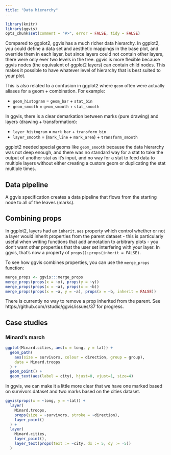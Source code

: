 ```yaml
---
title: "Data hierarchy"
---
```


<!--
%\VignetteEngine{knitr}
%\VignetteIndexEntry{Data hierarchy}
-->

```r
library(knitr)
library(ggvis)
opts_chunk$set(comment = "#>", error = FALSE, tidy = FALSE)
```

Compared to ggplot2, ggvis has a much richer data hierarchy. In ggplot2, you
could define a data set and aesthetic mappings in the base plot, and override
them in each layer, but since layers could not contain other layers, there were
only ever two levels in the tree.  ggvis is more flexible because ggvis nodes
(the equivalent of ggplot2 layers) can contain child nodes. This makes it
possible to have whatever level of hierarchy that is best suited to your plot.

This is also related to a confusion in ggplot2 where `geom` often were actually
aliases for a geom + combination.  For example:

* `geom_histogram` = `geom_bar` + `stat_bin`
* `geom_smooth` = `geom_smooth` + `stat_smooth`

In ggvis, there is a clear demarkation between marks (pure drawing) and
layers (drawing + transformation):

* `layer_histogram` = `mark_bar` + `transform_bin`
* `layer_smooth` = (`mark_line` + `mark_area`) + `transform_smooth`

ggplot2 needed special geoms like `geom_smooth` because the data hierarchy
was not deep enough, and there was no standard way for a stat to take the
output of another stat as it's input, and no way for a stat to feed data to
multiple layers without either creating a custom geom or duplicating the
stat multiple times.

## Data pipeline

A ggvis specification creates a data pipeline that flows from the starting
node to all of the leaves (marks). 

## Combining props

In ggplot2, layers had an `inherit.aes` property which control whether or
not a layer would inherit properties from the parent dataset - this is
particularly useful when writing functions that add annotation to arbitrary
plots - you don't want other properties that the user set interfering with your
layer.  In ggvis, that's now a property of `props()`: `props(inherit = FALSE)`.

To see how ggvis combines properties, you can use the `merge_props` function:

```r
merge_props <- ggvis:::merge_props
merge_props(props(x = ~x), props(y = ~y))
merge_props(props(x = ~a), props(x = ~b))
merge_props(props(x = ~a, y = ~a), props(x = ~b, inherit = FALSE))
```

There is currently no way to remove a prop inherited from the parent. See
https://github.com/rstudio/ggvis/issues/37 for progress.

## Case studies

### Minard's march

```r
ggplot(Minard.cities, aes(x = long, y = lat)) +
  geom_path(
    aes(size = survivors, colour = direction, group = group),
    data = Minard.troops
  ) +
  geom_point() +
  geom_text(aes(label = city), hjust=0, vjust=1, size=4)
```

In ggvis, we can make it a little more clear that we have one marked based on
survivors dataset and two marks based on the cities dataset.

```r
ggvis(props(x = ~long, y = ~lat)) +
  layer(
    Minard.troops,
    props(size = ~survivors, stroke = ~direction),
    layer_point()
  ) +
  layer(
    Minard.cities,
    layer_point(),
    layer_text(props(text := ~city, dx := 5, dy := -5))
  )
```

